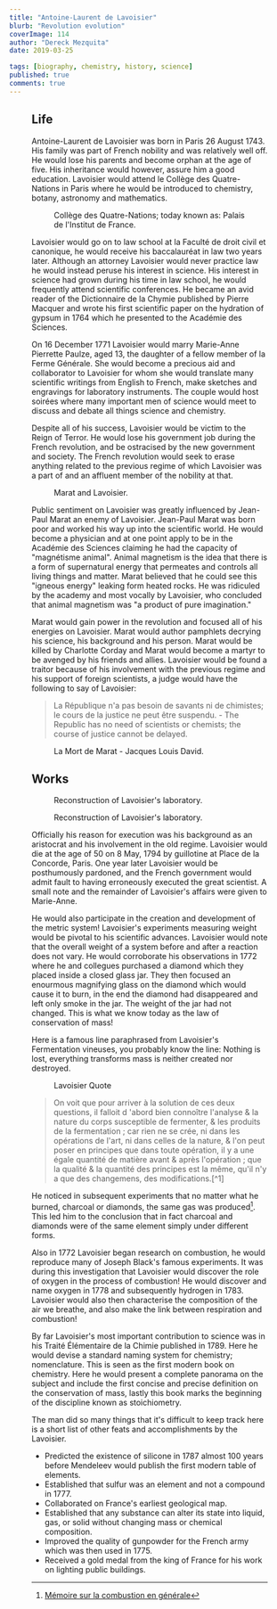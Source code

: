 ```yaml
---
title: "Antoine-Laurent de Lavoisier"
blurb: "Revolution evolution"
coverImage: 114
author: "Dereck Mezquita"
date: 2019-03-25

tags: [biography, chemistry, history, science]
published: true
comments: true
---
```


<Figure src="/references/biography_antoine-de-lavoisier/portraitLavoisier.jpg" />

## Life

Antoine-Laurent de Lavoisier was born in Paris 26 August 1743. His family was part of French nobility and was relatively well off. He would lose his parents and become orphan at the age of five. His inheritance would however, assure him a good education. Lavoisier would attend le Collège des Quatre-Nations in Paris where he would be introduced to chemistry, botany, astronomy and mathematics.

<Figure src="/references/biography_antoine-de-lavoisier/instituteOfFrance.jpg">
    Collège des Quatre-Nations; today known as: Palais de l'Institut de France.
</Figure>

Lavoisier would go on to law school at la Faculté de droit civil et canonique, he would receive his baccalauréat in law two years later. Although an attorney Lavoisier would never practice law he would instead peruse his interest in science. His interest in science had grown during his time in law school, he would frequently attend scientific conferences. He became an avid reader of the Dictionnaire de la Chymie published by Pierre Macquer and wrote his first scientific paper on the hydration of gypsum in 1764 which he presented to the Académie des Sciences.

On 16 December 1771 Lavoisier would marry Marie-Anne Pierrette Paulze, aged 13, the daughter of a fellow member of la Ferme Générale. She would become a precious aid and collaborator to Lavoisier for whom she would translate many scientific writings from English to French, make sketches and engravings for laboratory instruments. The couple would host soirées where many important men of science would meet to discuss and debate all things science and chemistry.

Despite all of his success, Lavoisier would be victim to the Reign of Terror. He would lose his government job during the French revolution, and be ostracised by the new government and society. The French revolution would seek to erase anything related to the previous regime of which Lavoisier was a part of and an affluent member of the nobility at that.

<Figure src="/references/biography_antoine-de-lavoisier/lavoisierAccused.jpg">
    Marat and Lavoisier.
</Figure>

Public sentiment on Lavoisier was greatly influenced by Jean-Paul Marat an enemy of Lavoisier. Jean-Paul Marat was born poor and worked his way up into the scientific world. He would become a physician and at one point apply to be in the Académie des Sciences claiming he had the capacity of "magnétisme animal". Animal magnetism is the idea that there is a form of supernatural energy that permeates and controls all living things and matter. Marat believed that he could see this "igneous energy" leaking form heated rocks. He was ridiculed by the academy and most vocally by Lavoisier, who concluded that animal magnetism was "a product of pure imagination."

Marat would gain power in the revolution and focused all of his energies on Lavoisier. Marat would author pamphlets decrying his science, his background and his person. Marat would be killed by Charlotte Corday and Marat would become a martyr to be avenged by his friends and allies. Lavoisier would be found a traitor because of his involvement with the previous regime and his support of foreign scientists, a judge would have the following to say of Lavoisier:

<Blockquote src="Judge at Lavoisier's tribunal">
    La République n'a pas besoin de savants ni de chimistes; le cours de la justice ne peut être suspendu. - The Republic has no need of scientists or chemists; the course of justice cannot be delayed.
</Blockquote>

<Figure src="/references/biography_antoine-de-lavoisier/mortDeMarat_jacquesLouisDavid.jpg">
    La Mort de Marat - Jacques Louis David.
</Figure>

## Works

<Figure src="/references/biography_antoine-de-lavoisier/lavoisiersLab.jpg">
    Reconstruction of Lavoisier's laboratory.
</Figure>

<Figure src="/references/biography_antoine-de-lavoisier/lavoisiersLab2.jpg">
    Reconstruction of Lavoisier's laboratory.
</Figure>

Officially his reason for execution was his background as an aristocrat and his involvement in the old regime. Lavoisier would die at the age of 50 on 8 May, 1794 by guillotine at Place de la Concorde, Paris. One year later Lavoisier would be posthumously pardoned, and the French government would admit fault to having erroneously executed the great scientist. A small note and the remainder of Lavoisier's affairs were given to Marie-Anne.

He would also participate in the creation and development of the metric system! Lavoisier's experiments measuring weight would be pivotal to his scientific advances. Lavoisier would note that the overall weight of a system before and after a reaction does not vary. He would corroborate his observations in 1772 where he and collegues purchased a diamond which they placed inside a closed glass jar. They then focused an enourmous magnifying glass on the diamond which would cause it to burn, in the end the diamond had disappeared and left only smoke in the jar. The weight of the jar had not changed. This is what we know today as the law of conservation of mass!

Here is a famous line paraphrased from Lavoisier's Fermentation vineuses, you probably know the line: Nothing is lost, everything transforms mass is neither created nor destroyed.

<Figure src="/references/biography_antoine-de-lavoisier/lavoisierRienCreerRienDetruit2.jpg">
    Lavoisier Quote
</Figure>

<Blockquote src="Traité élémentaire de chimie Tome premier - Lavoisier (Fermentation vineuses - Page 140-141)">
    On voit que pour arriver à la solution de ces deux questions, il falloit d 'abord bien connoître l'analyse & la nature du corps susceptible de fermenter, & les produits de la fermentation ; car rien ne se crée, ni dans les opérations de l'art, ni dans celles de la nature, & l'on peut poser en principes que dans toute opération, il y a une égale quantité de matière avant & après l'opération ; que la qualité & la quantité des principes est la même, qu'il n'y a que des changemens, des modifications.[^1]
</Blockquote>

He noticed in subsequent experiments that no matter what he burned, charcoal or diamonds, the same gas was produced[^2]. This led him to the conclusion that in fact charcoal and diamonds were of the same element simply under different forms.

Also in 1772 Lavoisier began research on combustion, he would reproduce many of Joseph Black's famous experiments. It was during this investigation that Lavoisier would discover the role of oxygen in the process of combustion! He would discover and name oxygen in 1778 and subsequently hydrogen in 1783. Lavoisier would also then characterise the composition of the air we breathe, and also make the link between respiration and combustion!

By far Lavoisier's most important contribution to science was in his Traité Élémentaire de la Chimie published in 1789. Here he would devise a standard naming system for chemistry; nomenclature. This is seen as the first modern book on chemistry. Here he would present a complete panorama on the subject and include the first concise and precise definition on the conservation of mass, lastly this book marks the beginning of the discipline known as stoichiometry.

The man did so many things that it's difficult to keep track here is a short list of other feats and accomplishments by the Lavoisier.

- Predicted the existence of silicone in 1787 almost 100 years before Mendeleev would publish the first modern table of elements.
- Established that sulfur was an element and not a compound in 1777.
- Collaborated on France's earliest geological map.
- Established that any substance can alter its state into liquid, gas, or solid without changing mass or chemical composition.
- Improved the quality of gunpowder for the French army which was then used in 1775.
- Received a gold medal from the king of France for his work on lighting public buildings.


[^1]: [Traité Élémentaire de la Chimie](/references/biography_antoine-de-lavoisier/traite-elementaire-de-la-chimie.pdf)

[^2]: [Mémoire sur la combustion en générale](/references/biography_antoine-de-lavoisier/lavoisierMemoire.pdf)